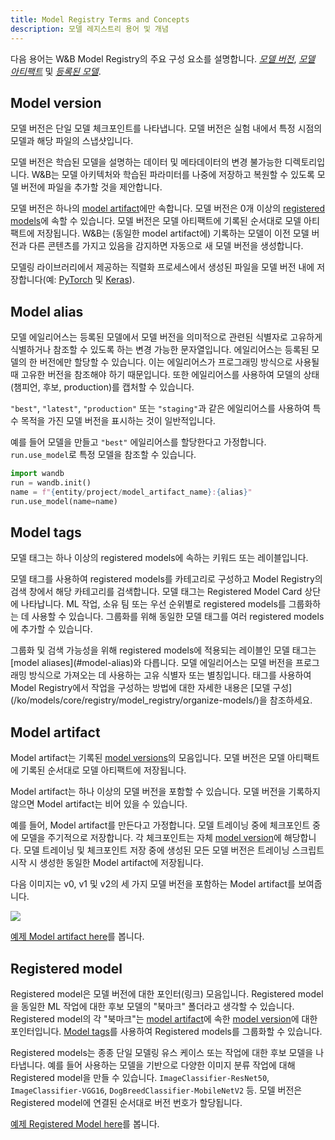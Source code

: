 ```yaml
---
title: Model Registry Terms and Concepts
description: 모델 레지스트리 용어 및 개념
---
```


다음 용어는 W&B Model Registry의 주요 구성 요소를 설명합니다. [*모델 버전*](#model-version), [*모델 아티팩트*](#model-artifact) 및 [*등록된 모델*](#registered-model).

## Model version
모델 버전은 단일 모델 체크포인트를 나타냅니다. 모델 버전은 실험 내에서 특정 시점의 모델과 해당 파일의 스냅샷입니다.

모델 버전은 학습된 모델을 설명하는 데이터 및 메타데이터의 변경 불가능한 디렉토리입니다. W&B는 모델 아키텍처와 학습된 파라미터를 나중에 저장하고 복원할 수 있도록 모델 버전에 파일을 추가할 것을 제안합니다.

모델 버전은 하나의 [model artifact](#model-artifact)에만 속합니다. 모델 버전은 0개 이상의 [registered models](#registered-model)에 속할 수 있습니다. 모델 버전은 모델 아티팩트에 기록된 순서대로 모델 아티팩트에 저장됩니다. W&B는 (동일한 model artifact에) 기록하는 모델이 이전 모델 버전과 다른 콘텐츠를 가지고 있음을 감지하면 자동으로 새 모델 버전을 생성합니다.

모델링 라이브러리에서 제공하는 직렬화 프로세스에서 생성된 파일을 모델 버전 내에 저장합니다(예: [PyTorch](https://pytorch.org/tutorials/beginner/saving_loading_models.html) 및 [Keras](https://www.tensorflow.org/guide/keras/save_and_serialize)).

## Model alias

모델 에일리어스는 등록된 모델에서 모델 버전을 의미적으로 관련된 식별자로 고유하게 식별하거나 참조할 수 있도록 하는 변경 가능한 문자열입니다. 에일리어스는 등록된 모델의 한 버전에만 할당할 수 있습니다. 이는 에일리어스가 프로그래밍 방식으로 사용될 때 고유한 버전을 참조해야 하기 때문입니다. 또한 에일리어스를 사용하여 모델의 상태(챔피언, 후보, production)를 캡처할 수 있습니다.

`"best"`, `"latest"`, `"production"` 또는 `"staging"`과 같은 에일리어스를 사용하여 특수 목적을 가진 모델 버전을 표시하는 것이 일반적입니다.

예를 들어 모델을 만들고 `"best"` 에일리어스를 할당한다고 가정합니다. `run.use_model`로 특정 모델을 참조할 수 있습니다.

```python
import wandb
run = wandb.init()
name = f"{entity/project/model_artifact_name}:{alias}"
run.use_model(name=name)
```

## Model tags
모델 태그는 하나 이상의 registered models에 속하는 키워드 또는 레이블입니다.

모델 태그를 사용하여 registered models를 카테고리로 구성하고 Model Registry의 검색 창에서 해당 카테고리를 검색합니다. 모델 태그는 Registered Model Card 상단에 나타납니다. ML 작업, 소유 팀 또는 우선 순위별로 registered models를 그룹화하는 데 사용할 수 있습니다. 그룹화를 위해 동일한 모델 태그를 여러 registered models에 추가할 수 있습니다.

<Note>
그룹화 및 검색 가능성을 위해 registered models에 적용되는 레이블인 모델 태그는 [model aliases](#model-alias)와 다릅니다. 모델 에일리어스는 모델 버전을 프로그래밍 방식으로 가져오는 데 사용하는 고유 식별자 또는 별칭입니다. 태그를 사용하여 Model Registry에서 작업을 구성하는 방법에 대한 자세한 내용은 [모델 구성](/ko/models/core/registry/model_registry/organize-models/)을 참조하세요.
</Note>

## Model artifact
Model artifact는 기록된 [model versions](#model-version)의 모음입니다. 모델 버전은 모델 아티팩트에 기록된 순서대로 모델 아티팩트에 저장됩니다.

Model artifact는 하나 이상의 모델 버전을 포함할 수 있습니다. 모델 버전을 기록하지 않으면 Model artifact는 비어 있을 수 있습니다.

예를 들어, Model artifact를 만든다고 가정합니다. 모델 트레이닝 중에 체크포인트 중에 모델을 주기적으로 저장합니다. 각 체크포인트는 자체 [model version](#model-version)에 해당합니다. 모델 트레이닝 및 체크포인트 저장 중에 생성된 모든 모델 버전은 트레이닝 스크립트 시작 시 생성한 동일한 Model artifact에 저장됩니다.

다음 이미지는 v0, v1 및 v2의 세 가지 모델 버전을 포함하는 Model artifact를 보여줍니다.

<Frame>
    <img src="/images/models/mr1c.png"  />
</Frame>

[예제 Model artifact here](https://wandb.ai/timssweeney/model_management_docs_official_v0/artifacts/model/mnist-zws7gt0n)를 봅니다.

## Registered model
Registered model은 모델 버전에 대한 포인터(링크) 모음입니다. Registered model을 동일한 ML 작업에 대한 후보 모델의 "북마크" 폴더라고 생각할 수 있습니다. Registered model의 각 "북마크"는 [model artifact](#model-artifact)에 속한 [model version](#model-version)에 대한 포인터입니다. [Model tags](#model-tags)를 사용하여 Registered models를 그룹화할 수 있습니다.

Registered models는 종종 단일 모델링 유스 케이스 또는 작업에 대한 후보 모델을 나타냅니다. 예를 들어 사용하는 모델을 기반으로 다양한 이미지 분류 작업에 대해 Registered model을 만들 수 있습니다. `ImageClassifier-ResNet50`, `ImageClassifier-VGG16`, `DogBreedClassifier-MobileNetV2` 등. 모델 버전은 Registered model에 연결된 순서대로 버전 번호가 할당됩니다.

[예제 Registered Model here](https://wandb.ai/reviewco/registry/model?selectionPath=reviewco%2Fmodel-registry%2FFinetuned-Review-Autocompletion&view=versions)를 봅니다.
